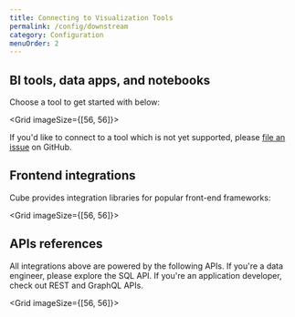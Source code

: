 ```yaml
---
title: Connecting to Visualization Tools
permalink: /config/downstream
category: Configuration
menuOrder: 2
---
```


## BI tools, data apps, and notebooks

Choose a tool to get started with below:

<Grid imageSize={[56, 56]}>
  <GridItem
    url="downstream/superset"
    imageUrl=""
    title="Superset / Preset"
  />
  <GridItem
    url="downstream/jupyter"
    imageUrl=""
    title="Jupyter"
  />
  <GridItem
    url="downstream/streamlit"
    imageUrl=""
    title="Streamlit"
  />
  <GridItem
    url="downstream/hex"
    imageUrl=""
    title="Hex"
  />
</Grid>

<InfoBox>
  If you'd like to connect to a tool which is not yet supported,
  please <a href="https://github.com/cube-js/cube.js/issues">file an issue</a> on GitHub.
</InfoBox>

## Frontend integrations

Cube provides integration libraries for popular front-end frameworks:

<Grid imageSize={[56, 56]}>
  <GridItem
    url="frontend-introduction/react"
    imageUrl=""
    title="React"
  />
  <GridItem
    url="frontend-introduction/angular"
    imageUrl=""
    title="Angular"
  />
  <GridItem
    url="frontend-introduction/vue"
    imageUrl=""
    title="Vue"
  />
</Grid>

## APIs references

All integrations above are powered by the following APIs. If you're a data engineer, please explore the SQL API. If you're an application developer, check out REST and GraphQL APIs.

<Grid imageSize={[56, 56]}>
  <GridItem
    url="backend/sql"
    imageUrl=""
    title="SQL API"
  />
  <GridItem
    url="rest-api"
    imageUrl=""
    title="REST API"
  />
  <GridItem
    url="backend/graphql"
    imageUrl=""
    title="GraphQL API"
  />
</Grid>
